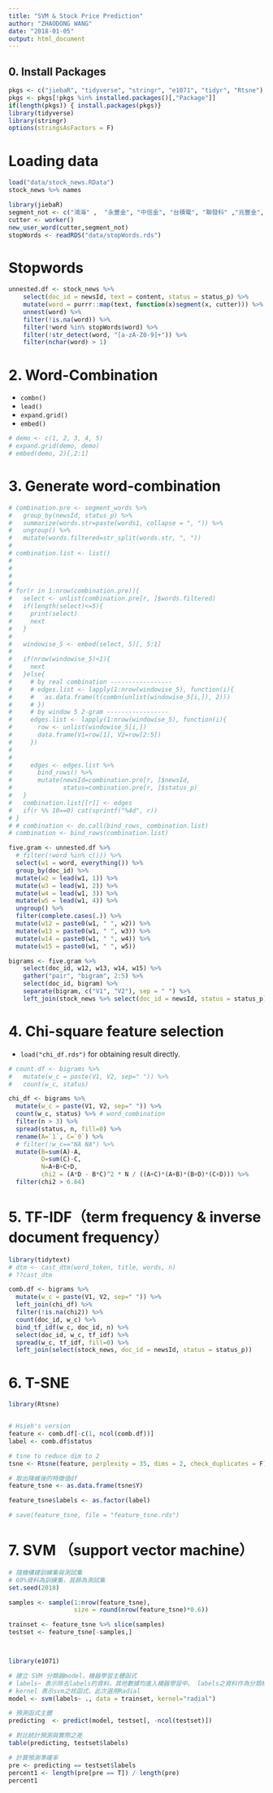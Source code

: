 ```yaml
---
title: "SVM & Stock Price Prediction"
author: "ZHAODONG WANG"
date: "2018-01-05"
output: html_document
---
```



## 0. Install Packages


```r

pkgs <- c("jiebaR", "tidyverse", "stringr", "e1071", "tidyr", "Rtsne")
pkgs <- pkgs[!pkgs %in% installed.packages()[,"Package"]]
if(length(pkgs)) { install.packages(pkgs)}
library(tidyverse)
library(stringr)
options(stringsAsFactors = F)
```

# Loading data
```r
load("data/stock_news.RData")
stock_news %>% names
```


```r
library(jiebaR)
segment_not <- c("鴻海" ,  "永豐金", "中信金", "台積電", "聯發科" ,"兆豐金", "台指期","郭台銘","張忠謀","鉅亨網")
cutter <- worker()
new_user_word(cutter,segment_not)
stopWords <- readRDS("data/stopWords.rds")
```




# Stopwords


```r

unnested.df <- stock_news %>%
    select(doc_id = newsId, text = content, status = status_p) %>%
    mutate(word = purrr::map(text, function(x)segment(x, cutter))) %>%
    unnest(word) %>%
    filter(!is.na(word)) %>% 
    filter(!word %in% stopWords$word) %>% 
    filter(!str_detect(word, "[a-zA-Z0-9]+")) %>% 
    filter(nchar(word) > 1) 
```


# 2. Word-Combination
* `combn()`
* `lead()`
* `expand.grid()`
* `embed()`

```r
# demo <- c(1, 2, 3, 4, 5)
# expand.grid(demo, demo)
# embed(demo, 2)[,2:1]
```

# 3. Generate word-combination

```r
# combination.pre <- segment_words %>%
#   group_by(newsId, status_p) %>%
#   summarize(words.str=paste(words1, collapse = ", ")) %>%
#   ungroup() %>%
#   mutate(words.filtered=str_split(words.str, ", "))
# 
# combination.list <- list()
# 
# 
# 
# 
# for(r in 1:nrow(combination.pre)){
#   select <- unlist(combination.pre[r, ]$words.filtered)
#   if(length(select)<=5){
#     print(select)
#     next
#   }
#   
#   windowise_5 <- embed(select, 5)[, 5:1]
#   
#   if(nrow(windowise_5)<1){
#     next
#   }else{
#     # by real combination -----------------
#     # edges.list <- lapply(1:nrow(windowise_5), function(i){
#     #   as.data.frame(t(combn(unlist(windowise_5[i,]), 2)))
#     # })
#     # by window 5 2-gram -----------------
#     edges.list <- lapply(1:nrow(windowise_5), function(i){
#       row <- unlist(windowise_5[i,])
#       data.frame(V1=row[1], V2=row[2:5])
#     })
#     
#     
#     edges <- edges.list %>%
#       bind_rows() %>%
#       mutate(newsId=combination.pre[r, ]$newsId,
#              status=combination.pre[r, ]$status_p)
#   }  
#   combination.list[[r]] <- edges
#   if(r %% 10==0) cat(sprintf("%4d", r))
# }
# # combination <- do.call(bind_rows, combination.list)
# combination <- bind_rows(combination.list)
```


```r
five.gram <- unnested.df %>%
  # filter(!word %in% c())) %>%
  select(w1 = word, everything()) %>%
  group_by(doc_id) %>%
  mutate(w2 = lead(w1, 1)) %>%
  mutate(w3 = lead(w1, 2)) %>%
  mutate(w4 = lead(w1, 3)) %>%
  mutate(w5 = lead(w1, 4)) %>%
  ungroup() %>%
  filter(complete.cases(.)) %>%
  mutate(w12 = paste0(w1, " ", w2)) %>%
  mutate(w13 = paste0(w1, " ", w3)) %>%
  mutate(w14 = paste0(w1, " ", w4)) %>%
  mutate(w15 = paste0(w1, " ", w5))

bigrams <- five.gram %>%
    select(doc_id, w12, w13, w14, w15) %>%
    gather("pair", "bigram", 2:5) %>%
    select(doc_id, bigram) %>%
    separate(bigram, c("V1", "V2"), sep = " ") %>%
    left_join(stock_news %>% select(doc_id = newsId, status = status_p))
```





# 4. Chi-square feature selection
* `load("chi_df.rds")` for obtaining result directly.

```r
# count.df <- bigrams %>%
#   mutate(w_c = paste(V1, V2, sep=" ")) %>%
#   count(w_c, status)

chi_df <- bigrams %>%
  mutate(w_c = paste(V1, V2, sep=" ")) %>%
  count(w_c, status) %>% # word_combination
  filter(n > 3) %>%
  spread(status, n, fill=0) %>%
  rename(A=`1`, C=`0`) %>%
  # filter(!w_c=="NA NA") %>%
  mutate(B=sum(A)-A,
         D=sum(C)-C,
         N=A+B+C+D, 
         chi2 = (A*D - B*C)^2 * N / ((A+C)*(A+B)*(B+D)*(C+D))) %>%
  filter(chi2 > 6.64)

```





# 5. TF-IDF（term frequency & inverse document frequency）

```r
library(tidytext)
# dtm <- cast_dtm(word_token, title, words, n)
# ??cast_dtm

comb.df <- bigrams %>%
  mutate(w_c = paste(V1, V2, sep=" ")) %>%
  left_join(chi_df) %>%
  filter(!is.na(chi2)) %>%
  count(doc_id, w_c) %>%
  bind_tf_idf(w_c, doc_id, n) %>%
  select(doc_id, w_c, tf_idf) %>%
  spread(w_c, tf_idf, fill=0) %>%
  left_join(select(stock_news, doc_id = newsId, status = status_p))
```




# 6. T-SNE


```r

library(Rtsne)


# Hsieh's version
feature <- comb.df[-c(1, ncol(comb.df))]
label <- comb.df$status

# tsne to reduce dim to 2
tsne <- Rtsne(feature, perplexity = 35, dims = 2, check_duplicates = F)

# 取出降維後的特徵值df
feature_tsne <- as.data.frame(tsne$Y)

feature_tsne$labels <- as.factor(label)

# save(feature_tsne, file = "feature_tsne.rds")

```


# 7. SVM （support vector machine）

```r

# 隨機構建訓練集與測試集
# 60%資料為訓練集，其餘為測試集
set.seed(2018)

samples <- sample(1:nrow(feature_tsne), 
                  size = round(nrow(feature_tsne)*0.6))

trainset <- feature_tsne %>% slice(samples)
testset <- feature_tsne[-samples,]



library(e1071)

# 建立 SVM 分類器model，機器學習主體函式
# labels~ 表示除去labels的資料，其他數據均進入機器學習中。 labels之資料作為分類標的。
# kernel 表示svm之核函式，此次選用Radial
model <- svm(labels~ ., data = trainset, kernel="radial")

# 預測函式主體
predicting  <- predict(model, testset[, -ncol(testset)])

# 對比統計預測與實際之差
table(predicting, testset$labels)

# 計算預測準確率
pre <- predicting == testset$labels
percent1 <- length(pre[pre == T]) / length(pre)
percent1
```
